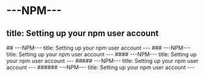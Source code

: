 # ---NPM---
title: Setting up your npm user account
---

<!-- edit the output of Index in `src/nav-base.yml` -->
<Index />
## ---NPM---
title: Setting up your npm user account
---

<!-- edit the output of Index in `src/nav-base.yml` -->
<Index />
### ---NPM---
title: Setting up your npm user account
---

<!-- edit the output of Index in `src/nav-base.yml` -->
<Index />
#### ---NPM---
title: Setting up your npm user account
---

<!-- edit the output of Index in `src/nav-base.yml` -->
<Index />
##### ---NPM---
title: Setting up your npm user account
---

<!-- edit the output of Index in `src/nav-base.yml` -->
<Index />
###### ---NPM---
title: Setting up your npm user account
---

<!-- edit the output of Index in `src/nav-base.yml` -->
<Index />
